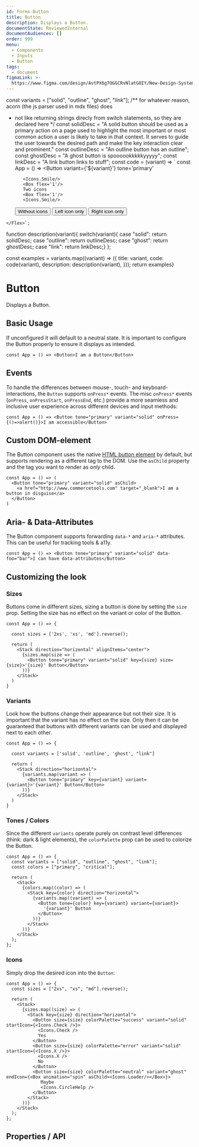 ```yaml
---
id: Forms-Button
title: Button
description: Displays a Button.
documentState: ReviewedInternal
documentAudiences: []
order: 999
menu:
  - Components
  - Inputs
  - Button
tags:
  - document
figmaLink: >-
  https://www.figma.com/design/AvtPX6g7OGGCRvNlatGOIY/New-Design-System?node-id=58-132&m=dev
---
```


  const variants = ["solid", "outline", "ghost", "link"];
  /** for whatever reason, acorn (the js parser used in mdx files) does
   * not like returning strings direcly from switch statements, so they are declared here
  */
  const solidDesc = "A solid button should be used as a primary action on a page used to highlight the most important or most common action a user is likely to take in that context. It serves to guide the user towards the desired path and make the key interaction clear and prominent."
  const outlineDesc = "An outline button has an outline";
  const ghostDesc = "A ghost button is spoooookkkkkyyyyy";
  const linkDesc = "A link button links to stuff";
  const code = (variant) => `
    const App = () => 
    <Flex gap="200">
        <Button 
        variant={'${variant}'}
        tone='primary'
        >
            <Icons.Smile/>
            <Box flex='1'/>
            Two icons
            <Box flex='1'/>
            <Icons.Smile/>
        </Button>
        <Button 
        variant={'${variant}'}
        tone='primary'
        >
            Without icons
        </Button>
        <Button 
        variant={'${variant}'}
        tone='primary'
        >
            <Icons.Smile/>
            <Box flex='1'/>
            Left icon only
        </Button>
        <Button 
        variant={'${variant}'}
        tone='primary'
        >
          Right icon only
          <Box flex='1'/>
          <Icons.Smile/>
        </Button>
    </Flex>`;

function description(variant){ switch(variant){ case "solid": return solidDesc;
case "outline": return outlineDesc; case "ghost": return ghostDesc; case "link":
return linkDesc;} };

const examples = variants.map((variant) => ({ title: variant, code:
code(variant), description: description(variant), })); return examples}

# Button

Displays a Button.

## Basic Usage

If unconfigured it will default to a neutral state. It is important to configure
the Button properly to ensure it displays as intended.

<SelectableCodeExamples examples={examples()} />

```jsx-live
const App = () => <Button>I am a Button</Button>
```

## Events

To handle the differences between mouse-, touch- and keyboard-interactions, the
`Button` supports `onPress*` events. The misc `onPress*` events (`onPress`,
`onPressStart`, `onPressEnd`, etc.) provide a more seamless and inclusive user
experience across different devices and input methods:

```jsx-live
const App = () => <Button tone="primary" variant="solid" onPress={()=>alert()}>I am accessible</Button>
```

## Custom DOM-element

The Button component uses the native
[HTML button element](https://developer.mozilla.org/en-US/docs/Web/HTML/Element/button)
by default, but supports rendering as a different tag to the DOM. Use the
`asChild` property and the tag you want to render as _only_ child.

```jsx-live
const App = () => (
  <Button tone="primary" variant="solid" asChild>
    <a href="http://www.commercetools.com" target="_blank">I am a button in disguise</a>
  </Button>
)
```

## Aria- & Data-Attributes

The Button component supports forwarding `data-*` and `aria-*` attributes. This
can be useful for tracking tools & a11y.

```jsx-live
const App = () => <Button tone="primary" variant="solid" data-foo="bar">I can have data-attributes</Button>
```

## Customizing the look

### Sizes

Buttons come in different sizes, sizing a button is done by setting the `size`
prop. Setting the size has no effect on the variant or color of the Button.

```jsx-live
const App = () => {

  const sizes = ['2xs', 'xs', 'md'].reverse();

  return (
    <Stack direction="horizontal" alignItems="center">
      {sizes.map(size => (
        <Button tone="primary" variant="solid" key={size} size={size}>'{size}' Button</Button>
      ))}
    </Stack>
  )
}
```

### Variants

Look how the buttons change their appearance but not their size. It is important
that the variant has no effect on the size. Only then it can be guaranteed that
buttons with different variants can be used and displayed next to each other.

```jsx-live
const App = () => {

  const variants = ['solid', 'outline', 'ghost', "link"]

  return (
    <Stack direction="horizontal">
      {variants.map(variant => (
        <Button tone="primary" key={variant} variant={variant}>'{variant}' Button</Button>
      ))}
    </Stack>
  )
}
```

### Tones / Colors

Since the different `variants` operate purely on contrast level differences
(think: dark & light elements), the `colorPalette` prop can be used to colorize
the Button.

```jsx-live
const App = () => {
  const variants = ["solid", "outline", "ghost", "link"];
  const colors = ["primary", "critical"];

  return (
    <Stack>
      {colors.map((color) => (
        <Stack key={color} direction="horizontal">
          {variants.map((variant) => (
            <Button tone={color} key={variant} variant={variant}>
              '{variant}' Button
            </Button>
          ))}
        </Stack>
      ))}
    </Stack>
  );
};
```

### Icons

Simply drop the desired icon into the `Button`:

```jsx-live
const App = () => {
  const sizes = ["2xs", "xs", "md"].reverse();

  return (
    <Stack>
      {sizes.map((size) => (
        <Stack key={size} direction="horizontal">
          <Button size={size} colorPalette="success" variant="solid" startIcon={<Icons.Check />}>
            <Icons.Check />
            Yes
          </Button>
          <Button size={size} colorPalette="error" variant="solid" startIcon={<Icons.X />}>
            <Icons.X />
            No
          </Button>
          <Button size={size} colorPalette="neutral" variant="ghost" endIcon={<Box animation="spin" asChild><Icons.Loader/></Box>}>
             Maybe
             <Icons.CircleHelp />
          </Button>
        </Stack>
      ))}
    </Stack>
  );
};
```

## Properties / API

<PropTable id="Button" />
